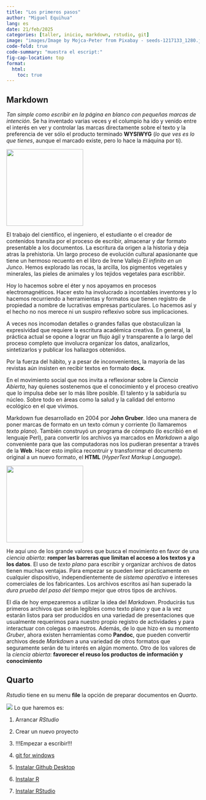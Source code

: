 ```yaml
---
title: "Los primeros pasos"
author: "Miguel Equihua"
lang: es
date: 21/feb/2025
categories: [taller, inicio, markdown, rstudio, git]
image: "images/Image by Mojca-Peter from Pixabay - seeds-1217133_1280.jpg"
code-fold: true
code-summary: "muestra el escript:"
fig-cap-location: top
format: 
  html:
    toc: true
---
```



## Markdown

_Tan simple como escribir en la página en blanco con pequeñas marcas de intención_. Se ha inventado varias veces y el columpio ha ido y venido entre el interés en ver y controlar las marcas directamente sobre el texto y la preferencia de ver sólo el producto terminado **WYSIWYG** (_lo que ves es lo que tienes_, aunque el marcado existe, pero lo hace la máquina por ti). 

::: {layout="[1, 1.5]"}

![](images/900-el-infinito-en-un-junco-irene-vallejo-alfa.png){width=200px}

El trabajo del científico, el ingeniero, el estudiante o el creador de contenidos transita por el proceso de escribir, almacenar y dar formato presentable a los documentos. La escritura da origen a la historia y deja atras la prehistoria. Un largo proceso de evolución cultural apasionante que tiene un hermoso recuento en el libro de Irene Vallejo _El infinito en un Junco_. Hemos explorado las rocas, la arcilla, los pigmentos vegetales y minerales, las pieles de animales y los tejidos vegetales para escribbir. 

:::

Hoy lo hacemos sobre el éter y nos apoyamos en procesos electromagnéticos. Hacer esto ha involucrado a incontables inventores y lo hacemos recurriendo a herramientas y formatos que tienen registro de propiedad a nombre de lucrativas empresas particulares. Lo hacemos así y el hecho no nos merece ni un suspiro reflexivo sobre sus implicaciones. 

A veces nos incomodan detalles o grandes fallas que obstaculizan la expresividad que requiere la escritura académica creativa. En general, la práctica actual se opone a lograr un flujo ágil y transparente a lo largo del proceso completo que involucra organizar los datos, analizarlos, sintetizarlos y publicar los hallazgos obtenidos. 

Por la fuerza del hábito, y a pesar de inconvenientes, la mayoría de las revistas aún insisten en recibir textos en formato **docx**.

En el movimiento social que nos invita a reflexionar sobre la _Ciencia Abierta_, hay quienes sostenemos que el conocimiento y el proceso creativo que lo impulsa debe ser lo más libre posible. El talento y la sabiduría su núcleo. Sobre todo en áreas como la salud y la calidad del entorno ecológico en el que vivimos.

::: {layout="[1.5, -0.1, 1]"}

Markdown fue desarrollado en 2004 por **John Gruber**. Ideo una manera de poner marcas de formato en un texto cómun y corriente (lo llamaremos _texto plano_). También construyó un programa de cómputo (lo escribió en el lenguaje Perl), para convertir los archivos ya marcados en _Markdown_ a algo conveniente para que las computadoras nos los pudieran presentar a través de la **Web**. Hacer esto implica recontruir y transforrmar el documento original a un nuevo formato, el **HTML** (_HyperText Markup Language_).

![](images/John_Gruber,_2009_(cropped) - By Randy Stewart, CC BY-SA 3.0, httpscommons.wikimedia.orgwindex.phpcurid=10682505.jpg){width=200px}

:::

He aquí uno de los grande valores que busca el movimiento en favor de una _ciencia abierta_: **romper las barreras que limitan el acceso a los textos  y a los datos**. El uso de _texto plano_ para escribir y organizar archivos de datos tienen muchas ventajas. Para empezar se pueden leer prácticamente en cualquier dispositivo, independientemente de _sistema operativo_ e intereses comerciales de los fabricantes. Los archivos escritos así han superado la _dura prueba del paso del tiempo_ mejor que otros tipos de archivos.

El día de hoy empezaremos a utilizar la idea del _Markdown_. Producirás tus primeros archivos que serán legibles como texto plano y que a la vez estarán listos para ser producidos en una variedad de presentaciones que usualmente requerimos para nuestro propio registro de actividades y para interactuar con colegas o maestros. Además, de lo que hizo en su momento _Gruber_, ahora existen herramientas como **Pandoc**, que pueden convertir archivos desde _Markdown_ a una variedad de otros formatos que seguramente serán de tu interés en algún momento. Otro de los valores de la _ciencia abierta_: **favorecer el reuso los productos de información y conocimiento** 


##  Quarto

_Rstudio_ tiene en su menu **file** la opción de preparar documentos en _Quarto_.

![](images/proyecto-blog.png)
Lo que haremos es:

1. Arrancar _RStudio_
2. Crear un nuevo proyecto
3. [!!!Empezar a escribir!!!]{style="color: oro"}



1.  [git for windows](https://gitforwindows.org/)
2.  [Instalar Github Desktop](https://desktop.github.com/?ref_cta=download+desktop&ref_loc=about+github+desktop&ref_page=docs)
2.  [Instalar R](https://cran.rstudio.com/)
3.  [Instalar RStudio](https://download1.rstudio.org/electron/windows/RStudio-2024.04.1-748.exe)
